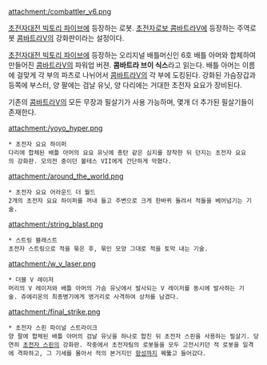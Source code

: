 attachment:/combattler_v6.png

[[초전자대전 빅토리 파이브]]에 등장하는 로봇. [[초전자로보 콤바트라V]]에 등장하는 주역로봇 [[콤바트라V]]의 강화판이라는 설정이다.

[[초전자대전 빅토리 파이브]]에 등장하는 오리지널 배틀머신인 6호 배틀 아머와 합체하여 만들어진 [[콤바트라V]]의 파워업 버젼. '''콤바트라 브이 식스'''라고 읽는다. 배틀 아머는 이름에 걸맞게 각 부의 파츠로 나뉘어서 [[콤바트라V]]의 각 부에 도킹된다. 강화된 가슴장갑과 등쪽에 부스터, 양 팔에는 검날 유닛, 양 다리에는 거대한 초전자 요요가 장비된다.

기존의 [[콤바트라V]]의 모든 무장과 필살기가 사용 가능하며, 몇개 더 추가된 필살기들이 존재한다.

attachment:/yoyo_hyper.png
 * 초전자 요요 하이퍼
 다리에 합체된 배틀 아머의 요요 유닛에 총탄 같은 심지를 장착한 뒤 던지는 초전자 요요의 강화판. 모의전 중이던 볼테스 VII에게 간단하게 막혔다.

attachment:/around_the_world.png
 * 초전자 요요 어라운드 더 월드
 2개의 초전자 요요 하이퍼를 꺼내 들고 주변으로 크게 한바퀴 돌려서 적들을 베어넘기는 기술.

attachment:/string_blast.png
 * 스트링 블래스트
 초전자 스트링으로 적을 묶은 후, 묶인 모양 그대로 적을 토막 내는 기술.

attachment:/w_v_laser.png
 * 더블 V 레이저
 머리의 V 레이저와 배틀 아머의 가슴 유닛에서 발사되는 V 레이저를 동시에 발사하는 기술. 쥬에리온의 최종병기에게 영거리로 사격하여 상처를 남겼다.

attachment:/final_strike.png
 * 초전자 스핀 파이널 스트라이크
 양 팔에 합체된 배틀 아머의 검날 유닛을 하나로 합친 뒤 초전자 스핀을 사용하는 필살기. 당연히 [[초전자 스핀]]의 강화판. 작중에서 초전자팀의 로봇들을 모두 고전시키던 적 로봇을 일격에 격파하고, 그 기세를 몰아서 적의 본거지인 [[항성]]까지 꿰뚫고 들어갔다.

